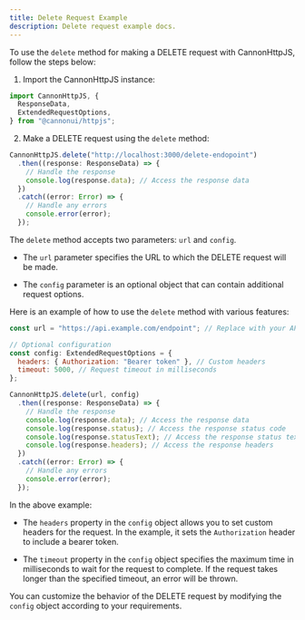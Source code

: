 ```yaml
---
title: Delete Request Example
description: Delete request example docs.
---
```


To use the `delete` method for making a DELETE request with CannonHttpJS, follow the steps below:

1. Import the CannonHttpJS instance:

```javascript
import CannonHttpJS, {
  ResponseData,
  ExtendedRequestOptions,
} from "@cannonui/httpjs";
```

2. Make a DELETE request using the `delete` method:

```javascript
CannonHttpJS.delete("http://localhost:3000/delete-endopoint")
  .then((response: ResponseData) => {
    // Handle the response
    console.log(response.data); // Access the response data
  })
  .catch((error: Error) => {
    // Handle any errors
    console.error(error);
  });
```

The `delete` method accepts two parameters: `url` and `config`.

- The `url` parameter specifies the URL to which the DELETE request will be made.

- The `config` parameter is an optional object that can contain additional request options.

Here is an example of how to use the `delete` method with various features:

```javascript
const url = "https://api.example.com/endpoint"; // Replace with your API endpoint

// Optional configuration
const config: ExtendedRequestOptions = {
  headers: { Authorization: "Bearer token" }, // Custom headers
  timeout: 5000, // Request timeout in milliseconds
};

CannonHttpJS.delete(url, config)
  .then((response: ResponseData) => {
    // Handle the response
    console.log(response.data); // Access the response data
    console.log(response.status); // Access the response status code
    console.log(response.statusText); // Access the response status text
    console.log(response.headers); // Access the response headers
  })
  .catch((error: Error) => {
    // Handle any errors
    console.error(error);
  });
```

In the above example:

- The `headers` property in the `config` object allows you to set custom headers for the request. In the example, it sets the `Authorization` header to include a bearer token.

- The `timeout` property in the `config` object specifies the maximum time in milliseconds to wait for the request to complete. If the request takes longer than the specified timeout, an error will be thrown.

You can customize the behavior of the DELETE request by modifying the `config` object according to your requirements.
